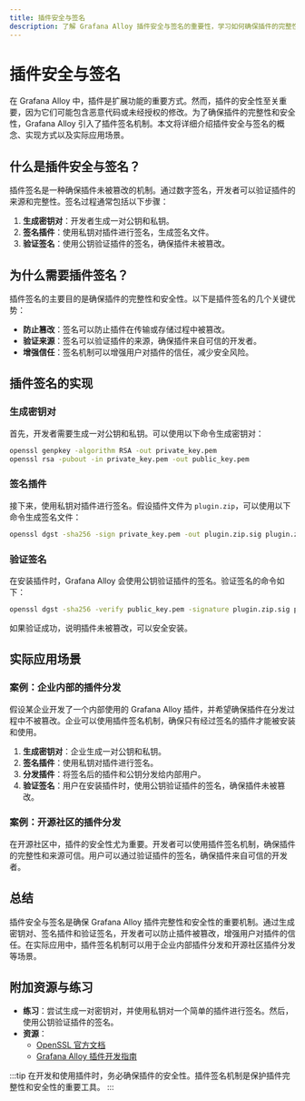```yaml
---
title: 插件安全与签名
description: 了解 Grafana Alloy 插件安全与签名的重要性，学习如何确保插件的完整性和安全性。
---
```


# 插件安全与签名

在 Grafana Alloy 中，插件是扩展功能的重要方式。然而，插件的安全性至关重要，因为它们可能包含恶意代码或未经授权的修改。为了确保插件的完整性和安全性，Grafana Alloy 引入了插件签名机制。本文将详细介绍插件安全与签名的概念、实现方式以及实际应用场景。

## 什么是插件安全与签名？

插件签名是一种确保插件未被篡改的机制。通过数字签名，开发者可以验证插件的来源和完整性。签名过程通常包括以下步骤：

1. **生成密钥对**：开发者生成一对公钥和私钥。
2. **签名插件**：使用私钥对插件进行签名，生成签名文件。
3. **验证签名**：使用公钥验证插件的签名，确保插件未被篡改。

## 为什么需要插件签名？

插件签名的主要目的是确保插件的完整性和安全性。以下是插件签名的几个关键优势：

- **防止篡改**：签名可以防止插件在传输或存储过程中被篡改。
- **验证来源**：签名可以验证插件的来源，确保插件来自可信的开发者。
- **增强信任**：签名机制可以增强用户对插件的信任，减少安全风险。

## 插件签名的实现

### 生成密钥对

首先，开发者需要生成一对公钥和私钥。可以使用以下命令生成密钥对：

```bash
openssl genpkey -algorithm RSA -out private_key.pem
openssl rsa -pubout -in private_key.pem -out public_key.pem
```

### 签名插件

接下来，使用私钥对插件进行签名。假设插件文件为 `plugin.zip`，可以使用以下命令生成签名文件：

```bash
openssl dgst -sha256 -sign private_key.pem -out plugin.zip.sig plugin.zip
```

### 验证签名

在安装插件时，Grafana Alloy 会使用公钥验证插件的签名。验证签名的命令如下：

```bash
openssl dgst -sha256 -verify public_key.pem -signature plugin.zip.sig plugin.zip
```

如果验证成功，说明插件未被篡改，可以安全安装。

## 实际应用场景

### 案例：企业内部的插件分发

假设某企业开发了一个内部使用的 Grafana Alloy 插件，并希望确保插件在分发过程中不被篡改。企业可以使用插件签名机制，确保只有经过签名的插件才能被安装和使用。

1. **生成密钥对**：企业生成一对公钥和私钥。
2. **签名插件**：使用私钥对插件进行签名。
3. **分发插件**：将签名后的插件和公钥分发给内部用户。
4. **验证签名**：用户在安装插件时，使用公钥验证插件的签名，确保插件未被篡改。

### 案例：开源社区的插件分发

在开源社区中，插件的安全性尤为重要。开发者可以使用插件签名机制，确保插件的完整性和来源可信。用户可以通过验证插件的签名，确保插件来自可信的开发者。

## 总结

插件安全与签名是确保 Grafana Alloy 插件完整性和安全性的重要机制。通过生成密钥对、签名插件和验证签名，开发者可以防止插件被篡改，增强用户对插件的信任。在实际应用中，插件签名机制可以用于企业内部插件分发和开源社区插件分发等场景。

## 附加资源与练习

- **练习**：尝试生成一对密钥对，并使用私钥对一个简单的插件进行签名。然后，使用公钥验证插件的签名。
- **资源**：
  - [OpenSSL 官方文档](https://www.openssl.org/docs/)
  - [Grafana Alloy 插件开发指南](https://grafana.com/docs/grafana/latest/plugins/development/)

:::tip
在开发和使用插件时，务必确保插件的安全性。插件签名机制是保护插件完整性和安全性的重要工具。
:::